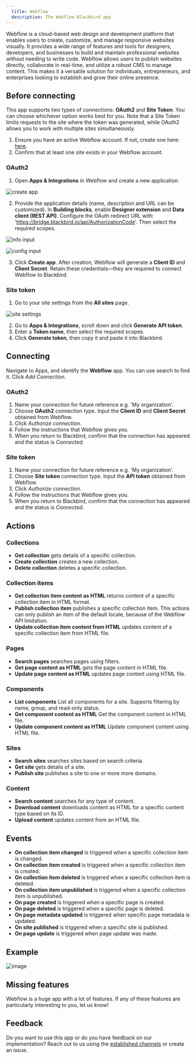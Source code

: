 ```yaml
---
  title: Webflow
  description: The Webflow Blackbird app
---
```


<LinkCard title="View on Github" target="_blank" href="https://github.com/bb-io/Webflow" icon="github" />

Webflow is a cloud-based web design and development platform that enables users to create, customize, and manage responsive websites visually. It provides a wide range of features and tools for designers, developers, and businesses to build and maintain professional websites without needing to write code. Webflow allows users to publish websites directly, collaborate in real-time, and utilize a robust CMS to manage content. This makes it a versatile solution for individuals, entrepreneurs, and enterprises looking to establish and grow their online presence.

## Before connecting

This app supports two types of connections: **OAuth2** and **Site Token**. You can choose whichever option works best for you. Note that a Site Token limits requests to the site where the token was generated, while OAuth2 allows you to work with multiple sites simultaneously.

1. Ensure you have an active Webflow account. If not, create one here: [here](https://webflow.com/signup).
2. Confirm that at least one site exists in your Webflow account.

### OAuth2

1. Open **Apps & Integrations** in Webflow and create a new application.

![create app](https://raw.githubusercontent.com/bb-io/Webflow/main/image/README/Create-app.png)

2. Provide the application details (name, description and URL can be customized). In **Building blocks**, enable **Designer extension** and **Data client (REST API)**. 
Configure the OAuth redirect URL with: 'https://bridge.blackbird.io/api/AuthorizationCode'. Then select the required scopes.

![info input](https://raw.githubusercontent.com/bb-io/Webflow/main/image/README/Input-info.png)

![config input](https://raw.githubusercontent.com/bb-io/Webflow/main/image/README/Configuration-app.png)

3. Click **Create app**. After creation, Webflow will generate a **Client ID** and **Client Secret**. Retain these credentials—they are required to connect Webflow to Blackbird.

### Site token

1. Go to your site settings from the **All sites** page.

![site settings](https://raw.githubusercontent.com/bb-io/Webflow/main/image/README/Site-settings.png)

2. Go to **Apps & Integrations**, scroll down and click **Generate API token**.
3. Enter a **Token name**, then select the required scopes.
4. Click **Generate token**, then copy it and paste it into Blackbird.

## Connecting

Navigate to Apps, and identify the **Webflow** app. You can use search to find it. Click _Add Connection_.

### OAuth2

1. Name your connection for future reference e.g. 'My organization'.
2. Choose **OAuth2** connection type. Input the **Client ID** and **Client Secret** obtained from Webflow.
3. Click _Authorize connection_.
4. Follow the instructions that Webflow gives you.
5. When you return to Blackbird, confirm that the connection has appeared and the status is _Connected_.

### Site token

1. Name your connection for future reference e.g. 'My organization'.
2. Choose **Site token** connection type. Input the **API token** obtained from Webflow.
3. Click _Authorize connection_.
4. Follow the instructions that Webflow gives you.
5. When you return to Blackbird, confirm that the connection has appeared and the status is _Connected_.

## Actions

### Collections

- **Get collection** gets details of a specific collection.
- **Create collection** creates a new collection.
- **Delete collection** deletes a specific collection.

### Collection items

- **Get collection item content as HTML** returns content of a specific collection item in HTML format.
- **Publish collection item** publishes a specific collection item. This actions can only publish an item of the default locale, because of the Webflow API limitation.
- **Update collection item content from HTML** updates content of a specific collection item from HTML file.

### Pages

- **Search pages** searches pages using filters.
- **Get page content as HTML** gets the page content in HTML file.
- **Update page content as HTML** updates page content using HTML file.

### Components

- **List components** List all components for a site. Supports filtering by name, group, and read-only status.
- **Get component content as HTML** Get the component content in HTML file.
- **Update component content as HTML** Update component content using HTML file.

### Sites

- **Search sites** searches sites based on search criteria.
- **Get site** gets details of a site.
- **Publish site** publishes a site to one or more more domains.

### Content

- **Search content** searches for any type of content.
- **Download content** downloads content as HTML for a specific content type based on its ID.
- **Upload content** updates content from an HTML file.
	
## Events

- **On collection item changed** is triggered when a specific collection item is changed.
- **On collection item created** is triggered when a specific collection item is created.
- **On collection item deleted** is triggered when a specific collection item is deleted.
- **On collection item unpublished** is triggered when a specific collection item is unpublished.
- **On page created** is triggered when a specific page is created.
- **On page deleted** is triggered when a specific page is deleted.
- **On page metadata updated** is triggered when specific page metadata is updated.
- **On site published** is triggered when a specific site is published.
- **On page update** is triggered when page update was made.

## Example

![image](https://github.com/bb-io/Webflow/assets/137277669/77a4c14e-c505-4fb5-a813-3d46eb66ad8c)

## Missing features

Webflow is a huge app with a lot of features. If any of these features are particularly interesting to you, let us know!

## Feedback

Do you want to use this app or do you have feedback on our implementation? Reach out to us using the [established channels](https://www.blackbird.io/) or create an issue.

